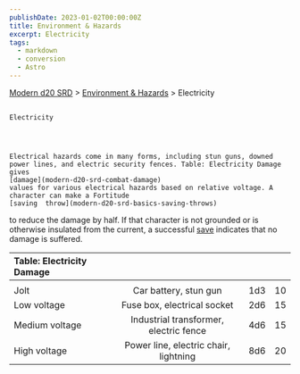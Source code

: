 ```yaml
---
publishDate: 2023-01-02T00:00:00Z
title: Environment & Hazards
excerpt: Electricity
tags:
  - markdown
  - conversion
  - Astro
---
```


[Modern d20 SRD](/#modernD20) > [Environment & Hazards](modern-d20-srd-environment-hazards-index) > Electricity

##

    Electricity




    Electrical hazards come in many forms, including stun guns, downed power lines, and electric security fences. Table: Electricity Damage gives
    [damage](modern-d20-srd-combat-damage)
    values for various electrical hazards based on relative voltage. A character can make a Fortitude
    [saving  throw](modern-d20-srd-basics-saving-throws)
to reduce the damage by half. If that character is not grounded or is otherwise insulated from the current, a successful
[save](modern-d20-srd-basics-saving-throws)
indicates that no damage is suffered.

| Table: Electricity Damage |                                        |     |     |
| :------------------------ | :------------------------------------: | :-: | --: |
|                           |                                        |     |     |
| Jolt                      |         Car battery, stun gun          | 1d3 |  10 |
| Low voltage               |      Fuse box, electrical socket       | 2d6 |  15 |
| Medium voltage            | Industrial transformer, electric fence | 4d6 |  15 |
| High voltage              | Power line, electric chair, lightning  | 8d6 |  20 |

